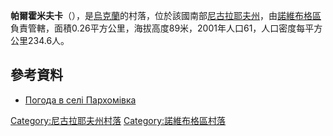 {{coord|47|34|21|N|32|44|18|E|scale:100000|display=title}}

'''帕爾霍米夫卡'''（{{lang-uk|Пархомівка}}），是[[烏克蘭|烏克蘭]]的村落，位於該國南部[[尼古拉耶夫州|尼古拉耶夫州]]，由[[諾維布格區|諾維布格區]]負責管轄，面積0.26平方公里，海拔高度89米，2001年人口61，人口密度每平方公里234.6人。

==參考資料==
* [http://weather.in.ua/ua/nikolaevskaja/19655 Погода в селі Пархомівка] {{Wayback|url=http://weather.in.ua/ua/nikolaevskaja/19655 |date=20160606152437 }}

[[Category:尼古拉耶夫州村落|Category:尼古拉耶夫州村落]]
[[Category:諾維布格區村落|Category:諾維布格區村落]]


{{Mykolaiv-geo-stub}}